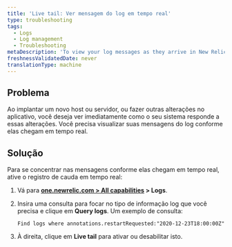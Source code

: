 ```yaml
---
title: 'Live tail: Ver mensagem do log em tempo real'
type: troubleshooting
tags:
  - Logs
  - Log management
  - Troubleshooting
metaDescription: 'To view your log messages as they arrive in New Relic in real time, use the live tail feature.'
freshnessValidatedDate: never
translationType: machine
---
```


## Problema

Ao implantar um novo host ou servidor, ou fazer outras alterações no aplicativo, você deseja ver imediatamente como o seu sistema responde a essas alterações. Você precisa visualizar suas mensagens do log conforme elas chegam em tempo real.

## Solução

Para se concentrar nas mensagens conforme elas chegam em tempo real, ative o registro de cauda em tempo real:

1. Vá para <DNT>**[one.newrelic.com > All capabilities](https://one.newrelic.com/all-capabilities) > Logs**</DNT>.

2. Insira uma consulta para focar no tipo de informação log que você precisa e clique em <DNT>**Query logs**</DNT>. Um exemplo de consulta:

   ```
   Find logs where annotations.restartRequested:"2020-12-23T18:00:00Z"
   ```

3. À direita, clique em <DNT>**Live tail**</DNT> para ativar <Icon name="fe-play-circle"/> ou desabilitar <Icon name="fe-pause-circle"/> isto.